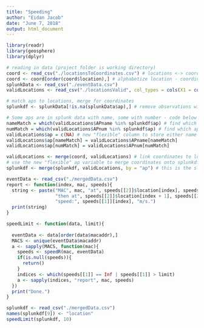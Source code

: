 ```yaml
---
title: "Speeding"
author: "Eidan Jacob"
date: "June 7, 2018"
output: html_document
---
```


```r
library(readr)
library(geosphere)
library(dplyr)
```

```r
# reading in data (project folder is working directory)
coord <- read_csv("./locationsToCoordinates.csv") # locations <-> coordinates
coord <- coord[order(coord$location),] # alphabetize location - coordinate dictionary
splunkData <- read_csv("./eventData.csv") 
validLocations <- read_csv("./locationsValid", col_types = cols(X1 = col_skip())) # aps <-> locations

# match aps to locations, merge for coordinates
splunkdf <- splunkData[!is.na(splunkData$ap),] # remove observations with no ap

# Some aps are in splunk data with name, some with number - code below matches location using whichever is available
nameMatch = which(validLocations$APname %in% splunkdf$ap) # find which aps have their name in the data
numMatch = which(validLocations$APnum %in% splunkdf$ap) # find which aps have their number in the data
validLocations$ap = c(NA) # new "flexible" column to store either name or number
validLocations$ap[nameMatch] = validLocations$APname[nameMatch]
validLocations$ap[numMatch] = validLocations$APnum[numMatch]

validLocations <- merge(coord, validLocations) # link coordinates to locations
# use the new "flexible" ap variable to merge coordinates onto splunkdf
splunkdf <- merge(splunkdf, validLocations, by = "ap") # this is the slow step
```

```r
eventData <- read_csv("./mergedData.csv")
report <- function(index, mac, speeds){
  string <- paste("MAC", mac, "at", speeds[[2]]$location[index], speeds[[2]]$time[index], 
                  "then at", speeds[[2]]$location[index + 1], speeds[[2]]$time[index + 1],
                  "speed:", speeds[[1]][index], "m/s.")
  print(string)
}

speedLimit <- function(data, limit){
  
  eventData <- data[order(data$macaddr),]
  MACS <- unique(eventData$macaddr)
  a <- sapply(MACS, function(mac){
    speeds <- speedR(mac, eventData)
    if(is.null(speeds)){
      return()
    }
    indices <- which(speeds[[1]] == Inf | speeds[[1]] > limit)
    a <- sapply(indices, "report", mac, speeds)
  })
  print("Done.")
}
```


```r
splunkdf <- read_csv("./mergedData.csv")
names(splunkdf[9]) <- "location"
speedLimit(splunkdf, 10)
```

